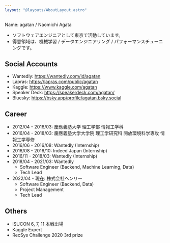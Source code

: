```yaml
---
layout: "@layouts/AboutLayout.astro"
---
```



Name: agatan / Naomichi Agata

- ソフトウェアエンジニアとして東京で活動しています。
- 得意領域は、機械学習 / データエンジニアリング / パフォーマンスチューニングです。

## Social Accounts

<Socials />

- Wantedly: https://wantedly.com/id/agatan
- Lapras: https://lapras.com/public/agatan
- Kaggle: https://www.kaggle.com/agatan
- Speaker Deck: https://speakerdeck.com/agatan/
- Bluesky: https://bsky.app/profile/agatan.bsky.social

## Career

- 2012/04 - 2016/03: 慶應義塾大学 理工学部 情報工学科
- 2016/04 - 2018/03: 慶應義塾大学大学院 理工学研究科 開放環境科学専攻 情報工学専修
- 2016/06 - 2016/08: Wantedly (Internship)
- 2016/08 - 2016/10: Indeed Japan (Internship)
- 2016/11 - 2018/03: Wantedly (Internship)
- 2018/04 - 2021/03: Wantedly
  - Software Engineer (Backend, Machine Learning, Data)
  - Tech Lead
- 2022/04 - 現在: 株式会社ヘンリー
  - Software Engineer (Backend, Data)
  - Project Management
  - Tech Lead

## Others

- ISUCON 6, 7, 11 本戦出場
- Kaggle Expert
- RecSys Challenge 2020 3rd prize
